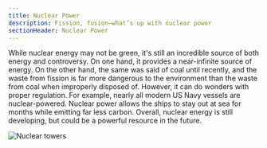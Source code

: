 ```yaml
---
title: Nuclear Power
description: Fission, fusion—what’s up with nuclear power
sectionHeader: Nuclear Power
---
```


While nuclear energy may not be green, it's still an incredible source of both energy and controversy.
On one hand, it provides a near-infinite source of energy.
On the other hand, the same was said of coal until recently, and the waste from fission is far more dangerous to the environment than the waste from coal when improperly disposed of.
However, it can do wonders with proper regulation.
For example, nearly all modern US Navy vessels are nuclear-powered.
Nuclear power allows the ships to stay out at sea for months while emitting far less carbon.
Overall, nuclear energy is still developing, but could be a powerful resource in the future.


<img src="/images/nuclear.avif" alt="Nuclear towers"/>
